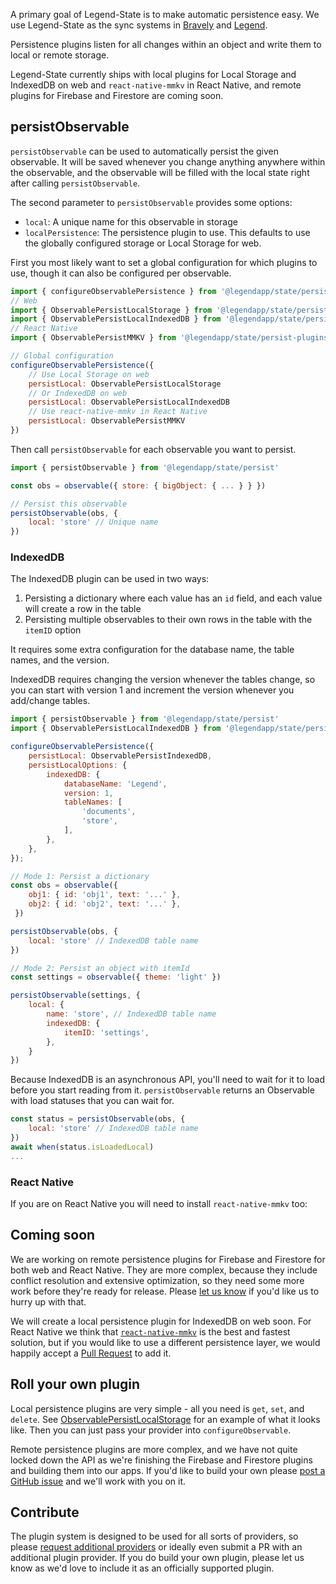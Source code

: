 A primary goal of Legend-State is to make automatic persistence easy. We use Legend-State as the sync systems in [Bravely](https://bravely.io) and [Legend](https://legendapp.com).

Persistence plugins listen for all changes within an object and write them to local or remote storage.

Legend-State currently ships with local plugins for Local Storage and IndexedDB on web and `react-native-mmkv` in React Native, and remote plugins for Firebase and Firestore are coming soon.

## persistObservable

`persistObservable` can be used to automatically persist the given observable. It will be saved whenever you change anything anywhere within the observable, and the observable will be filled with the local state right after calling `persistObservable`.

The second parameter to `persistObservable` provides some options:

- `local`: A unique name for this observable in storage
- `localPersistence`: The persistence plugin to use. This defaults to use the globally configured storage or Local Storage for web.

First you most likely want to set a global configuration for which plugins to use, though it can also be configured per observable.

```js
import { configureObservablePersistence } from '@legendapp/state/persist'
// Web
import { ObservablePersistLocalStorage } from '@legendapp/state/persist-plugins/local-storage'
import { ObservablePersistLocalIndexedDB } from '@legendapp/state/persist-plugins/indexeddb'
// React Native
import { ObservablePersistMMKV } from '@legendapp/state/persist-plugins/mmkv'

// Global configuration
configureObservablePersistence({
    // Use Local Storage on web
    persistLocal: ObservablePersistLocalStorage
    // Or IndexedDB on web
    persistLocal: ObservablePersistLocalIndexedDB
    // Use react-native-mmkv in React Native
    persistLocal: ObservablePersistMMKV
})
```

Then call `persistObservable` for each observable you want to persist.

```js
import { persistObservable } from '@legendapp/state/persist'

const obs = observable({ store: { bigObject: { ... } } })

// Persist this observable
persistObservable(obs, {
    local: 'store' // Unique name
})
```

### IndexedDB

The IndexedDB plugin can be used in two ways:

1. Persisting a dictionary where each value has an `id` field, and each value will create a row in the table
2. Persisting multiple observables to their own rows in the table with the `itemID` option

It requires some extra configuration for the database name, the table names, and the version.

IndexedDB requires changing the version whenever the tables change, so you can start with version 1 and increment the version whenever you add/change tables.

```js
import { persistObservable } from '@legendapp/state/persist'
import { ObservablePersistLocalIndexedDB } from '@legendapp/state/persist-plugins/indexeddb'

configureObservablePersistence({
    persistLocal: ObservablePersistIndexedDB,
    persistLocalOptions: {
        indexedDB: {
            databaseName: 'Legend',
            version: 1,
            tableNames: [
                'documents',
                'store',
            ],
        },
    },
});

// Mode 1: Persist a dictionary
const obs = observable({
    obj1: { id: 'obj1', text: '...' },
    obj2: { id: 'obj2', text: '...' },
 })

persistObservable(obs, {
    local: 'store' // IndexedDB table name
})

// Mode 2: Persist an object with itemId
const settings = observable({ theme: 'light' })

persistObservable(settings, {
    local: {
        name: 'store', // IndexedDB table name
        indexedDB: {
            itemID: 'settings',
        },
    }
})
```

Because IndexedDB is an asynchronous API, you'll need to wait for it to load before you start reading from it. `persistObservable` returns an Observable with load statuses that you can wait for.

```js
const status = persistObservable(obs, {
    local: 'store' // IndexedDB table name
})
await when(status.isLoadedLocal)
...
```

### React Native

If you are on React Native you will need to install `react-native-mmkv` too:

<Install name="react-native-mmkv" />

## Coming soon

We are working on remote persistence plugins for Firebase and Firestore for both web and React Native. They are more complex, because they include conflict resolution and extensive optimization, so they need some more work before they're ready for release. Please [let us know](https://github.com/LegendApp/legend-state/issues/5) if you'd like us to hurry up with that.

We will create a local persistence plugin for IndexedDB on web soon. For React Native we think that [`react-native-mmkv`](https://github.com/mrousavy/react-native-mmkv) is the best and fastest solution, but if you would like to use a different persistence layer, we would happily accept a [Pull Request](https://github.com/LegendApp/legend-state) to add it.

## Roll your own plugin

Local persistence plugins are very simple - all you need is `get`, `set`, and `delete`. See [ObservablePersistLocalStorage](https://github.com/LegendApp/legend-state/blob/main/src/persist-plugins/local-storage.ts) for an example of what it looks like. Then you can just pass your provider into `configureObservable`.

Remote persistence plugins are more complex, and we have not quite locked down the API as we're finishing the Firebase and Firestore plugins and building them into our apps. If you'd like to build your own please [post a GitHub issue](https://github.com/LegendApp/legend-state/issues) and we'll work with you on it.

## Contribute

The plugin system is designed to be used for all sorts of providers, so please [request additional providers](https://github.com/LegendApp/legend-state/issues) or ideally even submit a PR with an additional plugin provider. If you do build your own plugin, please let us know as we'd love to include it as an officially supported plugin.
